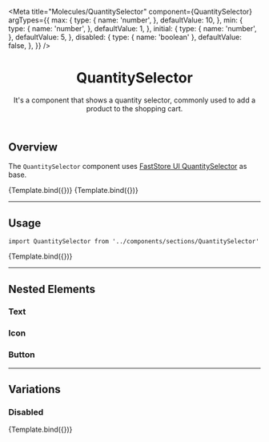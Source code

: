 

<Meta
  title="Molecules/QuantitySelector"
  component={QuantitySelector}
  argTypes={{
    max: {
      type: {
        name: 'number',
      },
      defaultValue: 10,
    },
    min: {
      type: {
        name: 'number',
      },
      defaultValue: 1,
    },
    initial: {
      type: {
        name: 'number',
      },
      defaultValue: 5,
    },
    disabled: {
      type: {
        name: 'boolean'
      },
      defaultValue: false,
    },
  }}
/>


<header>

# QuantitySelector

It's a component that shows a quantity selector, commonly used to add a product to the shopping cart.

</header>

## Overview

The `QuantitySelector` component uses [FastStore UI QuantitySelector](https://www.faststore.dev/reference/ui/molecules/QuantitySelector) as base.

<Canvas>
  <Story
    name="Overview-QuantitySelector"
  >
    {Template.bind({})}
  </Story>
  <Story
    name="Overview-Disabled"
    args={{
      disabled: true
    }}
  >
    {Template.bind({})}
  </Story>
</Canvas>

---

## Usage

`import QuantitySelector from '../components/sections/QuantitySelector'`

<Canvas>
  <Story
    name="QuantitySelector"
  >
    {Template.bind({})}
  </Story>
</Canvas>

<ArgsTable story="QuantitySelector" />

<TokenTable>
  <TokenRow
    token="--fs-qty-selector-width"
    value="calc(var(--fs-control-tap-size) * 2.7)"/>
  <TokenRow
    token="--fs-qty-selector-height"
    value="calc(var(--fs-control-tap-size) + (var(--fs-qty-selector-border-width) * 2))"/>
  <TokenDivider/>
  <TokenRow
    token="--fs-qty-selector-shadow"
    value="none"/>
  <TokenRow
    token="--fs-qty-selector-shadow-hover"
    value="0 0 0 var(--fs-border-width) var(--fs-border-color-active)"/>
  <TokenDivider/>
  <TokenRow
    token="--fs-qty-selector-bkg-color"
    value="var(--fs-color-body-bkg)"
    isColor/>
  <TokenRow
    token="--fs-qty-selector-bkg-color-hover"
    value="var(--fs-qty-selector-bkg-color)"
    isColor/>
  <TokenDivider/>
  <TokenRow token="--fs-qty-selector-border-radius"      value="var(--fs-border-radius)"/>
  <TokenRow token="--fs-qty-selector-border-width"       value="var(--fs-border-width)"/>
  <TokenRow token="--fs-qty-selector-border-width-hover" value="var(--fs-border-width)"/>
  <TokenRow token="--fs-qty-selector-border-color"       value="var(--fs-border-color)" isColor/>
  <TokenRow token="--fs-qty-selector-border-color-hover" value="var(--fs-border-color-active)" isColor/>
  <TokenDivider/>
  <TokenRow token="--fs-qty-selector-transition-function" value="var(--fs-transition-function)"/>
  <TokenRow token="--fs-qty-selector-transition-property" value="var(--fs-transition-property)"/>
  <TokenRow token="--fs-qty-selector-transition-timing  " value="var(--fs-transition-timing)"/>
</TokenTable>

---

## Nested Elements

### Text

<TokenTable>
  <TokenRow token="--fs-qty-selector-text-size" value="var(--fs-text-size-base)" />
  <TokenRow token="--fs-qty-selector-text-color" value="var(--fs-color-text)" isColor />
  <TokenRow token="--fs-qty-selector-text-color-hover" value="var(--fs-qty-selector-text-color)" isColor />
</TokenTable>

### Icon

<TokenTable>
  <TokenRow token="--fs-qty-selector-icon-color" value="var(--fs-color-link)" isColor />
  <TokenRow token="--fs-qty-selector-icon-color-hover" value="var(--fs-border-color-active)" isColor />
</TokenTable>

### Button

<TokenTable>
  <TokenRow token="--fs-qty-selector-button-shadow" value="none"/>
  <TokenRow token="--fs-qty-selector-button-shadow-hover" value="none"/>
  <TokenRow token="--fs-qty-selector-button-bkg-color" value="transparent"/>
  <TokenRow token="--fs-qty-selector-button-bkg-color-hover" value="var(--fs-color-primary-bkg-light)" isColor  />
  <TokenRow token="--fs-qty-selector-button-bkg-color-focus" value="var(--fs-qty-selector-button-bkg-color-hover)" isColor/>
  <TokenRow token="--fs-qty-selector-button-border-radius"   value="var(--fs-qty-selector-border-radius)"/>
</TokenTable>

---

## Variations

### Disabled

<Canvas>
  <Story
    name="Disabled"
    args={{
      disabled: true
    }}
  >
    {Template.bind({})}
  </Story>
</Canvas>

<TokenTable>
  <TokenRow token="--fs-qty-selector-disabled-bkg-color" value="var(--fs-color-disabled-bkg)" isColor />
  <TokenRow token="--fs-qty-selector-disabled-text-color" value="var(--fs-color-disabled-text)" isColor />
  <TokenRow token="--fs-qty-selector-disabled-icon-color" value="var(--fs-border-color-light-disabled)" isColor />
  <TokenRow token="--fs-qty-selector-disabled-border-color" value="var(--fs-qty-selector-disabled-bkg-color)" isColor />
  <TokenRow token="--fs-qty-selector-disabled-button-bkg-color" value="var(--fs-qty-selector-button-bkg-color-hover)" isColor />
</TokenTable>

